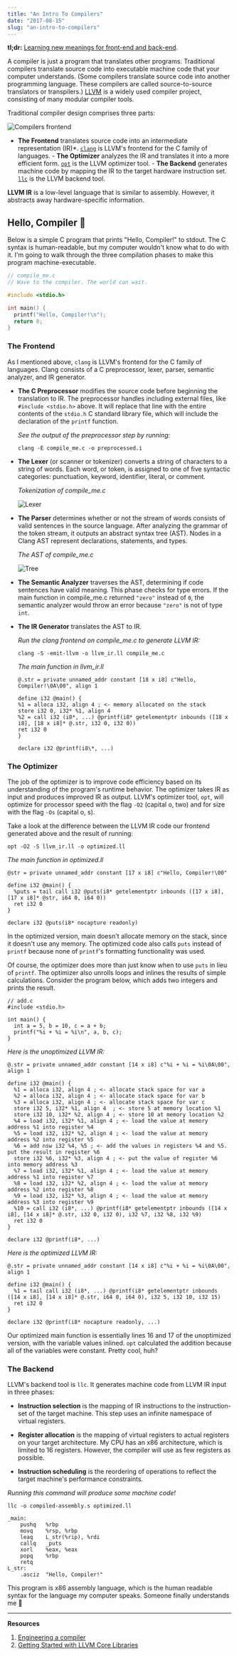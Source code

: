 ```yaml
---
title: "An Intro To Compilers"
date: "2017-08-15"
slug: "an-intro-to-compilers"
---
```


**tl;dr:** [Learning new meanings for front-end and back-end](https://twitter.com/norchard/status/864246049266958336).

A compiler is just a program that translates other programs. Traditional compilers translate source code into executable machine code that your computer understands. (Some compilers translate source code into another programming language. These compilers are called source-to-source translators or transpilers.) [LLVM](http://llvm.org/) is a widely used compiler project, consisting of many modular compiler tools.

Traditional compiler design comprises three parts:

![Compilers frontend](./images/compilers/compiler1.jpeg)

- **The Frontend** translates source
  code into an intermediate representation (IR)\*. [`clang`](http://clang.llvm.org/)
  is LLVM's frontend for the C family of languages. - **The Optimizer** analyzes the
  IR and translates it into a more efficient form. [`opt`](http://llvm.org/docs/CommandGuide/opt.html)
  is the LLVM optimizer tool. - **The Backend** generates machine code by mapping the
  IR to the target hardware instruction set. [`llc`](http://llvm.org/docs/CommandGuide/llc.html)
  is the LLVM backend tool.

**LLVM IR** is a low-level language that is similar to assembly. However, it abstracts away hardware-specific information.

## Hello, Compiler 👋

Below is a simple C program that prints "Hello, Compiler!" to stdout. The C syntax is human-readable, but my computer wouldn't know what to do with it. I'm going to walk through the three compilation phases to make this program machine-executable.

```C
// compile_me.c
// Wave to the compiler. The world can wait.

#include <stdio.h>

int main() {
  printf("Hello, Compiler!\n");
  return 0;
}
```

### The Frontend

As I mentioned above, `clang` is LLVM's frontend for the C family of languages. Clang consists of a C preprocessor, lexer, parser, semantic analyzer, and IR generator.

- **The C Preprocessor** modifies the source code before beginning the translation to IR. The preprocessor handles including external files, like `#include <stdio.h>` above. It will replace that line with the entire contents of the `stdio.h` C standard library file, which will include the declaration of the `printf` function.

  _See the output of the preprocessor step by running:_

  ```
  clang -E compile_me.c -o preprocessed.i
  ```

- **The Lexer** (or scanner or tokenizer) converts a string of characters to a string of words. Each word, or token, is assigned to one of five syntactic categories: punctuation, keyword, identifier, literal, or comment.

  _Tokenization of compile_me.c_

  ![Lexer](./images/compilers/lexer.jpeg)

- **The Parser** determines whether or not the stream of words consists of valid sentences in the source language. After analyzing the grammar of the token stream, it outputs an abstract syntax tree (AST). Nodes in a Clang AST represent declarations, statements, and types.

  _The AST of compile_me.c_

  ![Tree](./images/compilers/tree.jpeg)

- **The Semantic Analyzer** traverses the AST, determining if code sentences have valid meaning. This phase checks for type errors. If the main function in compile_me.c returned `"zero"` instead of `0`, the semantic analyzer would throw an error because `"zero"` is not of type `int`.

- **The IR Generator** translates the AST to IR.

  _Run the clang frontend on compile_me.c to generate LLVM IR:_

  ```
  clang -S -emit-llvm -o llvm_ir.ll compile_me.c
  ```

  _The main function in llvm_ir.ll_

  ```
  @.str = private unnamed_addr constant [18 x i8] c"Hello, Compiler!\0A\00", align 1

  define i32 @main() {
  %1 = alloca i32, align 4 ; <- memory allocated on the stack
  store i32 0, i32* %1, align 4
  %2 = call i32 (i8*, ...) @printf(i8* getelementptr inbounds ([18 x i8], [18 x i8]* @.str, i32 0, i32 0))
  ret i32 0
  }

  declare i32 @printf(i8\*, ...)
  ```

### The Optimizer

The job of the optimizer is to improve code efficiency based on its understanding of the program's runtime behavior. The optimizer takes IR as input and produces improved IR as output. LLVM's optimizer tool, `opt`, will optimize for processor speed with the flag `-O2` (capital o, two) and for size with the flag `-Os` (capital o, s).

Take a look at the difference between the LLVM IR code our frontend generated above and the result of running:

```
opt -O2 -S llvm_ir.ll -o optimized.ll
```

_The main function in optimized.ll_

```
@str = private unnamed_addr constant [17 x i8] c"Hello, Compiler!\00"

define i32 @main() {
  %puts = tail call i32 @puts(i8* getelementptr inbounds ([17 x i8], [17 x i8]* @str, i64 0, i64 0))
  ret i32 0
}

declare i32 @puts(i8* nocapture readonly)
```

In the optimized version, main doesn't allocate memory on the stack, since it doesn't use any memory. The optimized code also calls `puts` instead of `printf` because none of `printf`'s formatting functionality was used.

Of course, the optimizer does more than just know when to use `puts` in lieu of `printf`. The optimizer also unrolls loops and inlines the results of simple calculations. Consider the program below, which adds two integers and prints the result.

```
// add.c
#include <stdio.h>

int main() {
  int a = 5, b = 10, c = a + b;
  printf("%i + %i = %i\n", a, b, c);
}
```

_Here is the unoptimized LLVM IR:_

```
@.str = private unnamed_addr constant [14 x i8] c"%i + %i = %i\0A\00", align 1

define i32 @main() {
  %1 = alloca i32, align 4 ; <- allocate stack space for var a
  %2 = alloca i32, align 4 ; <- allocate stack space for var b
  %3 = alloca i32, align 4 ; <- allocate stack space for var c
  store i32 5, i32* %1, align 4  ; <- store 5 at memory location %1
  store i32 10, i32* %2, align 4 ; <- store 10 at memory location %2
  %4 = load i32, i32* %1, align 4 ; <- load the value at memory address %1 into register %4
  %5 = load i32, i32* %2, align 4 ; <- load the value at memory address %2 into register %5
  %6 = add nsw i32 %4, %5 ; <- add the values in registers %4 and %5. put the result in register %6
  store i32 %6, i32* %3, align 4 ; <- put the value of register %6 into memory address %3
  %7 = load i32, i32* %1, align 4 ; <- load the value at memory address %1 into register %7
  %8 = load i32, i32* %2, align 4 ; <- load the value at memory address %2 into register %8
  %9 = load i32, i32* %3, align 4 ; <- load the value at memory address %3 into register %9
  %10 = call i32 (i8*, ...) @printf(i8* getelementptr inbounds ([14 x i8], [14 x i8]* @.str, i32 0, i32 0), i32 %7, i32 %8, i32 %9)
  ret i32 0
}

declare i32 @printf(i8*, ...)
```

_Here is the optimized LLVM IR:_

```
@.str = private unnamed_addr constant [14 x i8] c"%i + %i = %i\0A\00", align 1

define i32 @main() {
  %1 = tail call i32 (i8*, ...) @printf(i8* getelementptr inbounds ([14 x i8], [14 x i8]* @.str, i64 0, i64 0), i32 5, i32 10, i32 15)
  ret i32 0
}

declare i32 @printf(i8* nocapture readonly, ...)
```

Our optimized main function is essentially lines 16 and 17 of the unoptimized version, with the variable values inlined. `opt` calculated the addition because all of the variables were constant. Pretty cool, huh?

### The Backend

LLVM's backend tool is `llc`. It generates machine code from LLVM IR input in three phases:

- **Instruction selection** is the mapping of IR instructions to the instruction-set of the target machine. This step uses an infinite namespace of virtual registers.

- **Register allocation** is the mapping of virtual registers to actual registers on your target architecture. My CPU has an x86 architecture, which is limited to 16 registers. However, the compiler will use as few registers as possible.

- **Instruction scheduling** is the reordering of operations to reflect the target machine's performance constraints.

_Running this command will produce some machine code!_

```
llc -o compiled-assembly.s optimized.ll
```

```
_main:
	pushq	%rbp
	movq	%rsp, %rbp
	leaq	L_str(%rip), %rdi
	callq	_puts
	xorl	%eax, %eax
	popq	%rbp
	retq
L_str:
	.asciz	"Hello, Compiler!"
```

This program is x86 assembly language, which is the human readable syntax for the language my computer speaks. Someone finally understands me 🙌

---

**Resources**

1. [Engineering a compiler](https://www.amazon.com/Engineering-Compiler-Second-Keith-Cooper/dp/012088478X)
2. [Getting Started with LLVM Core Libraries](https://www.amazon.com/Getting-Started-LLVM-Core-Libraries/dp/1782166920)

